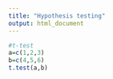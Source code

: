 ```yaml
---
title: "Hypothesis testing"
output: html_document
---
```


```r
#t-test
a=c(1,2,3)
b=c(4,5,6)
t.test(a,b)
```

